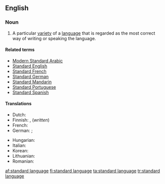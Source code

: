 ==English==
{{wikipedia}}

===Noun===
{{en-noun|head=[[standard]] [[language]]}}

# A particular [[variety]] of a [[language]] that is regarded as the most correct way of writing or speaking the language.

====Related terms====
* [[Modern Standard Arabic]]
* [[Standard English]]
* [[Standard French]]
* [[Standard German]]
* [[Standard Mandarin]]
* [[Standard Portuguese]]
* [[Standard Spanish]]

====Translations====
{{trans-top|variety of language regarded as correct}}
* Dutch: {{t+|nl|standaardtaal}}
* Finnish: {{t+|fi|yleiskieli}}, {{t+|fi|kirjakieli}} (''written'')
* French: {{t-|fr|langue standard|f}}
* German: {{t+|de|Ausbausprache|f}}; {{t+|de|Schriftsprache|f}} {{gloss|written}}
{{trans-mid}}
* Hungarian: {{t-|hu|sztenderd nyelvváltozat}}
* Italian: {{t-|it|lingua standard|f}}
* Korean: {{t+|ko|표준어|sc=Kore}}
* Lithuanian: {{t-|lt|bendrinė kalba|f}}
* Romanian: {{t-|ro|limbă standard}}
{{trans-bottom}}

[[af:standard language]]
[[fi:standard language]]
[[ta:standard language]]
[[tr:standard language]]
